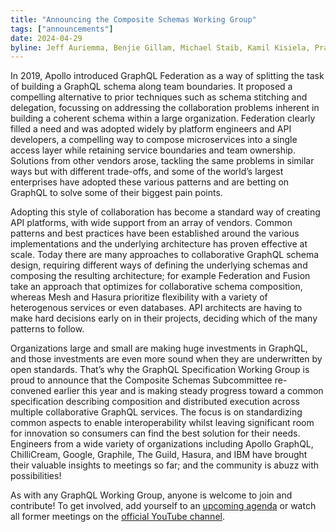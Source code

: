 ```yaml
---
title: "Announcing the Composite Schemas Working Group"
tags: ["announcements"]
date: 2024-04-29
byline: Jeff Auriemma, Benjie Gillam, Michael Staib, Kamil Kisiela, Praveen Durairaju
---
```


In 2019, Apollo introduced GraphQL Federation as a way of splitting the task of building a GraphQL schema along team boundaries. It proposed a compelling alternative to prior techniques such as schema stitching and delegation, focussing on addressing the collaboration problems inherent in building a coherent schema within a large organization. Federation clearly filled a need and was adopted widely by platform engineers and API developers, a compelling way to compose microservices into a single access layer while retaining service boundaries and team ownership. Solutions from other vendors arose, tackling the same problems in similar ways but with different trade-offs, and some of the world’s largest enterprises have adopted these various patterns and are betting on GraphQL to solve some of their biggest pain points.

Adopting this style of collaboration has become a standard way of creating API platforms, with wide support from an array of vendors. Common patterns and best practices have been established around the various implementations and the underlying architecture has proven effective at scale. Today there are many approaches to collaborative GraphQL schema design, requiring different ways of defining the underlying schemas and composing the resulting architecture; for example Federation and Fusion take an approach that optimizes for collaborative schema composition, whereas Mesh and Hasura prioritize flexibility with a variety of heterogenous services or even databases. API architects are having to make hard decisions early on in their projects, deciding which of the many patterns to follow.

Organizations large and small are making huge investments in GraphQL, and those investments are even more sound when they are underwritten by open standards. That’s why the GraphQL Specification Working Group is proud to announce that the Composite Schemas Subcommittee re-convened earlier this year and is making steady progress toward a common specification describing composition and distributed execution across multiple collaborative GraphQL services.  The focus is on standardizing common aspects to enable interoperability whilst leaving significant room for innovation so consumers can find the best solution for their needs. Engineers from a wide variety of organizations including Apollo GraphQL, ChilliCream, Google, Graphile, The Guild, Hasura, and IBM have brought their valuable insights to meetings so far; and the community is abuzz with possibilities!

As with any GraphQL Working Group, anyone is welcome to join and contribute! To get involved, add yourself to an [upcoming agenda](https://github.com/graphql/composite-schemas-wg/tree/main/agendas) or watch all former meetings on the [official YouTube channel](https://www.youtube.com/playlist?list=PLP1igyLx8foFjxyTg6wPn4pUkZwuAk2GR).
